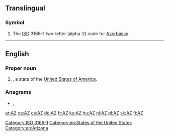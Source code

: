 {{also|Appendix:Variations of "az"}}
==Translingual==

===Symbol===
{{head|mul|symbol}}
# The [[ISO]] 3166-1 two-letter (alpha-2) code for [[Azerbaijan]].

----

==English==

===Proper noun===
{{en-proper noun}}

# {{abbreviation of|Arizona|lang=en|dot=}}, a state of the [[United States of America]].

===Anagrams===
* {{l|en|za}}, {{l|en|'za}}

[[Category:ISO 3166-1]]
[[Category:en:States of the United States]]
[[Category:en:Arizona]]

[[ar:AZ]]
[[ca:AZ]]
[[cs:AZ]]
[[de:AZ]]
[[fr:AZ]]
[[ku:AZ]]
[[hu:AZ]]
[[nl:AZ]]
[[pl:AZ]]
[[sk:AZ]]
[[fi:AZ]]